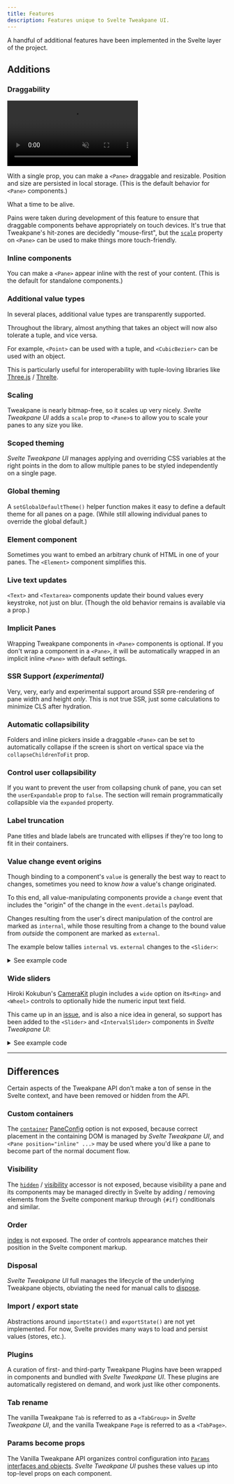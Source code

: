 ```yaml
---
title: Features
description: Features unique to Svelte Tweakpane UI.
---
```



A handful of additional features have been implemented in the Svelte layer of the project.

## Additions

### Draggability

<video autoplay loop muted playsinline>
  <source src="/svelte-tweakpane-ui/draggability-demo.mp4" type="video/mp4" />

Your browser does not support the video tag.

</video>

With a single prop, you can make a `<Pane>` draggable and resizable. Position and size are persisted in local storage. (This is the default behavior for `<Pane>` components.)

What a time to be alive.

Pains were taken during development of this feature to ensure that draggable components behave appropriately on touch devices. It's true that Tweakpane's hit-zones are decidedly "mouse-first", but the [`scale`](/svelte-tweakpane-ui/docs/components/pane#scale) property on `<Pane>` can be used to make things more touch-friendly.

### Inline components

You can make a `<Pane>` appear inline with the rest of your content. (This is the default for standalone components.)

### Additional value types

In several places, additional value types are transparently supported.

Throughout the library, almost anything that takes an object will now also tolerate a tuple, and vice versa.

For example, `<Point>` can be used with a tuple, and `<CubicBezier>` can be used with an object.

This is particularly useful for interoperability with tuple-loving libraries like [Three.js](https://threejs.org) / [Threlte](https://threlte.xyz).

### Scaling

Tweakpane is nearly bitmap-free, so it scales up very nicely. _Svelte Tweakpane UI_ adds a `scale` prop to `<Pane>`s to allow you to scale your panes to any size you like.

### Scoped theming

_Svelte Tweakpane UI_ manages applying and overriding CSS variables at the right points in the dom to allow multiple panes to be styled independently on a single page.

### Global theming

A `setGlobalDefaultTheme()` helper function makes it easy to define a default theme for all panes on a page. (While still allowing individual panes to override the global default.)

### Element component

Sometimes you want to embed an arbitrary chunk of HTML in one of your panes. The `<Element>` component simplifies this.

### Live text updates

`<Text>` and `<Textarea>` components update their bound values every keystroke, not just on blur. (Though the old behavior remains is available via a prop.)

### Implicit Panes

Wrapping Tweakpane components in `<Pane>` components is optional. If you don't wrap a component in a `<Pane>`, it will be automatically wrapped in an implicit inline `<Pane>` with default settings.

### SSR Support _(experimental)_

Very, very, early and experimental support around SSR pre-rendering of pane width and height _only_. This is not true SSR, just some calculations to minimize CLS after hydration.

### Automatic collapsibility

Folders and inline pickers inside a draggable `<Pane>` can be set to automatically collapse if the screen is short on vertical space via the `collapseChildrenToFit` prop.

### Control user collapsibility

If you want to prevent the user from collapsing chunk of pane, you can set the `userExpandable` prop to `false`. The section will remain programmatically collapsible via the `expanded` property.

### Label truncation

Pane titles and blade labels are truncated with ellipses if they're too long to fit in their containers.

### Value change event origins

Though binding to a component's `value` is generally the best way to react to changes, sometimes you need to know _how_ a value's change originated.

To this end, all value-manipulating components provide a `change` event that includes the "origin" of the change in the `event.details` payload.

Changes resulting from the user's direct manipulation of the control are marked as `internal`, while those resulting from a change to the bound value from _outside_ the component are marked as `external`.

The example below tallies `internal` vs. `external` changes to the `<Slider>`:

<ExampleWrapper>
  <SvelteTweakpaneEventExample client:load />
</ExampleWrapper>

<details>
  <summary>See example code</summary>

  <SvelteTweakpaneEventExampleCode />
</details>

### Wide sliders

Hiroki Kokubun's [CameraKit](https://github.com/tweakpane/plugin-camerakit) plugin includes a `wide` option on its`<Ring>` and `<Wheel>` controls to optionally hide the numeric input text field.

This came up in an [issue](https://github.com/kitschpatrol/svelte-tweakpane-ui/issues/8), and is also a nice idea in general, so support has been added to the `<Slider>` and `<IntervalSlider>` components in _Svelte Tweakpane UI_:

<ExampleWrapper>
  <SvelteTweakpaneWideSlideExample client:load />
</ExampleWrapper>

<details>
  <summary>See example code</summary>

  <SvelteTweakpaneWideSlideExampleCode />
</details>

---

## Differences

Certain aspects of the Tweakpane API don't make a ton of sense in the Svelte context, and have been removed or hidden from the API.

### Custom containers

The [`container`](https://tweakpane.github.io/docs/misc/#container) [PaneConfig](https://tweakpane.github.io/docs/api/interfaces/_internal_.PaneConfig.html) option is not exposed, because correct placement in the containing DOM is managed by _Svelte Tweakpane UI_, and `<Pane position="inline" ...>` may be used where you'd like a pane to become part of the normal document flow.

### Visibility

The [`hidden`](https://tweakpane.github.io/docs/api/classes/Pane.html#hidden) / [visibility](https://tweakpane.github.io/docs/misc/#visibility) accessor is not exposed, because visibility a pane and its components may be managed directly in Svelte by adding / removing elements from the Svelte component markup through `{#if}` conditionals and similar.

### Order

[index](https://tweakpane.github.io/docs/misc/#insert) is not exposed. The order of controls appearance matches their position in the Svelte component markup.

### Disposal

_Svelte Tweakpane UI_ full manages the lifecycle of the underlying Tweakpane objects, obviating the need for manual calls to [dispose](https://tweakpane.github.io/docs/misc/#disposing).

### Import / export state

Abstractions around `importState()` and `exportState()` are not yet implemented. For now, Svelte provides many ways to load and persist values (stores, etc.).

### Plugins

A curation of first- and third-party Tweakpane Plugins have been wrapped in components and bundled with _Svelte Tweakpane UI_. These plugins are automatically registered on demand, and work just like other components.

### Tab rename

The vanilla Tweakpane `Tab` is referred to as a `<TabGroup>` in _Svelte Tweakpane UI_, and the vanilla Tweakpane `Page` is referred to as a `<TabPage>`.

### Params become props

The Vanilla Tweakpane API organizes control configuration into [`Params` interfaces and objects](https://tweakpane.github.io/docs/api/interfaces/_internal_.BindingParams.html). _Svelte Tweakpane UI_ pushes these values up into top-level props on each component.
